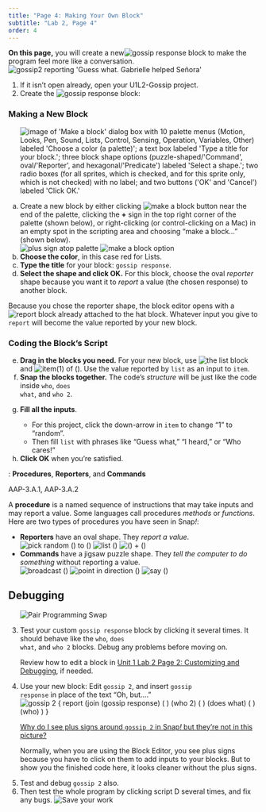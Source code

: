 ```yaml
---
title: "Page 4: Making Your Own Block"
subtitle: "Lab 2, Page 4"
order: 4
---
```


```{=html}
<script type="text/javascript" src="/utilities/gifffer.min.js"></script>
```
```{=html}
<script type="text/javascript">window.onload = function() {Gifffer();}</script>
```
<link rel="stylesheet" type="text/css" href="/css/bjc-gifffer.css">

::: learn
<p><strong>On this page,</strong> you will create a new<img src="/img/1-introduction/gossip-response.png" title="gossip response" alt="gossip response" class="inline"/> block to make the program feel more like a conversation. <br /> <img src="/img/1-introduction/gossip2-reporting.png" title="gossip2 reporting &apos;Guess what. Gabrielle helped Señora&apos;" alt="gossip2 reporting &apos;Guess what. Gabrielle helped Señora&apos;" class="indent"/></p>
:::

::: {#first .forYouToDo}
<ol>

<li>If it isn't open already, open your U1L2-Gossip project.</li>

<li>Create the <img src="/img/1-introduction/gossip-response.png" title="gossip response" alt="gossip response" class="inline"/> block:</li>

</ol>

::: narrower
<h3><strong>Making a New Block</strong></h3>

<ol type="a">

<img src="/img/1-introduction/make-a-block-labeled.png" title="image of &apos;Make a block&apos; dialog box with 10 palette menus (Motion, Looks, Pen, Sound, Lists, Control, Sensing, Operation, Variables, Other) labeled &apos;Choose a color (a palette)&apos;; a text box labeled &apos;Type a title for your block.&apos;; three block shape options (puzzle-shaped/&apos;Command&apos;, oval/&apos;Reporter&apos;, and hexagonal/&apos;Predicate&apos;) labeled &apos;Select a shape.&apos;; two radio boxes (for all sprites, which is checked, and for this sprite only, which is not checked) with no label; and two buttons (&apos;OK&apos; and &apos;Cancel&apos;) labeled &apos;Click OK.&apos;" alt="image of &apos;Make a block&apos; dialog box with 10 palette menus (Motion, Looks, Pen, Sound, Lists, Control, Sensing, Operation, Variables, Other) labeled &apos;Choose a color (a palette)&apos;; a text box labeled &apos;Type a title for your block.&apos;; three block shape options (puzzle-shaped/&apos;Command&apos;, oval/&apos;Reporter&apos;, and hexagonal/&apos;Predicate&apos;) labeled &apos;Select a shape.&apos;; two radio boxes (for all sprites, which is checked, and for this sprite only, which is not checked) with no label; and two buttons (&apos;OK&apos; and &apos;Cancel&apos;) labeled &apos;Click OK.&apos;" class="indent noshadow"/>

<li>Create a new block by either clicking <img src="/img/1-introduction/make-a-block.png" title="make a block button" alt="make a block button" class="inline"/> near the end of the palette, clicking the <b>+</b> sign in the top right corner of the palette (shown below), or right-clicking (or control-clicking on a Mac) in an empty spot in the scripting area and choosing "make a block..." (shown below).<br /> <img src="/img/1-introduction/plus-sign.png" title="plus sign atop palette" alt="plus sign atop palette" class="indent"/> <img src="/img/1-introduction/make-a-block.jpg" title="make a block option" alt="make a block option" class="indent"/></li>

<li><strong>Choose the color</strong>, in this case red for Lists.</li>

<li><strong>Type the title</strong> for your block: <code>gossip response</code>.</li>

<li><strong>Select the shape and click OK.</strong> For this block, choose the oval <em>reporter</em> shape because you want it to <i>report</i> a value (the chosen response) to another block.</li>

</ol>

::: endnote
<p>Because you chose the reporter shape, the block editor opens with a <img src="/img/blocks/report.png" title="report" alt="report" class="inline nopadtb"/> block already attached to the hat block. Whatever input you give to <code>report</code> will become the value reported by your new block.</p>
:::

<h3><strong>Coding the Block's Script</strong></h3>

<ol type="a" start="5">

<li><strong>Drag in the blocks you need.</strong> For your new block, use <img src="/img/1-introduction/list.png" title="the list block" alt="the list block"/> and <img src="/img/1-introduction/item.png" title="item(1) of ()" alt="item(1) of ()"/>. Use the value reported by <code>list</code> as an input to <code>item</code>.</li>

<li><strong>Snap the blocks together.</strong> The code's <em>structure</em> will be just like the code inside <code>who</code>, <code>does what</code>, and <code>who 2</code>. <!--<div class="sidenote">If you forget what's inside <code>who</code>, you can edit it and just leave the editor open for you to see as you work on your new block.  </div>--></li>

<li>

<strong>Fill all the inputs</strong>.

<ul>

<li>For this project, click the down-arrow in <code>item</code> to change "1" to "random".</li>

<li>Then fill <code>list</code> with phrases like "Guess what," "I heard," or "Who cares!"</li>

</ul>

</li>

<li><strong>Click OK</strong> when you're satisfied.</li>

</ol>
:::
:::

::: vocabFullWidth
: <strong>Procedures</strong>, <strong>Reporters</strong>, and <strong>Commands</strong>

::: comment
AAP-3.A.1, AAP-3.A.2
:::

<p>

A <strong>procedure</strong> is a named sequence of instructions that may take inputs and may report a value. Some languages call procedures <em>methods</em> or <em>functions</em>. Here are two types of procedures you have seen in Snap<em>!</em>:

<ul>

<li><strong>Reporters</strong> have an oval shape. They <em>report a value</em>.<br /> <img src="/img/blocks/pick-random-empty-full-size.png" title="pick random () to ()" alt="pick random () to ()" class="indent"/> <img src="/img/blocks/list-full-size.png" title="list ()" alt="list ()" class="indent"/> <img src="/img/1-introduction/plus.png" title="() + ()" alt="() + ()" class="indent"/></li>

<li><strong>Commands</strong> have a jigsaw puzzle shape. They <em>tell the computer to do something</em> without reporting a value.<br /> <img src="/img/blocks/broadcast.png" title="broadcast ()" alt="broadcast ()" class="indent"/> <img src="/img/blocks/point-in-direction-blank.png" title="point in direction ()" alt="point in direction ()" class="indent"/> <img src="/img/blocks/say-empty-full-size.png" title="say ()" alt="say ()" class="indent"/></li>

</ul>

</p>
:::

<h2>Debugging</h2>

::: forYouToDo
<ol start="3">

<img src="/img/icons/pair-programming-swap.png" title="Pair Programming Swap" alt="Pair Programming Swap" class="imageRight"/>

<li>Test your custom <code>gossip response</code> block by clicking it several times. It should behave like the <code>who</code>, <code>does what</code>, and <code>who 2</code> blocks. Debug any problems before moving on.</li>

::: sidenote
Review how to edit a block in <a href="/cur/programming/1-introduction/2-gossip-and-greet/3-customizing.html?topic=nyc_bjc%2F1-intro-loops.topic&course=bjc4nyc.html&novideo&noassignment" title="Customizing and Debugging">Unit 1 Lab 2 Page 2: Customizing and Debugging</a>, if needed.
:::

<li>Use your new block: Edit <code>gossip 2</code>, and insert <code>gossip response</code> in place of the text "Oh, but...."<br /> <img src="/img/1-introduction/gossip2-definition.png" title="gossip 2 {
report (join (gossip response) ( ) (who 2) ( ) (does what) ( ) (who) )
}" alt="gossip 2 {
report (join (gossip response) ( ) (who 2) ( ) (does what) ( ) (who) )
}" class="indent"/></li>

::: endnote
<p><a href="#hint-plus-signs" data-bs-toggle="collapse" title="Why do I see plus signs around gossip2 in Snap! but they're not in this picture?">Why do I see plus signs around <code>gossip 2</code> in Snap<em>!</em> but they're not in this picture?</a></p>

::: {#hint-plus-signs .collapse}
Normally, when you are using the Block Editor, you see plus signs because you have to click on them to add inputs to your blocks. But to show you the finished code here, it looks cleaner without the plus signs.
:::
:::

<li>Test and debug <code>gossip 2</code> also.</li>

<li>Then test the whole program by clicking script D several times, and fix any bugs. <img src="/img/icons/save-mini.png" title="Save your work" alt="Save your work" class="inline nopadtb"/></li>

</ol>
:::

</body>

</html>
